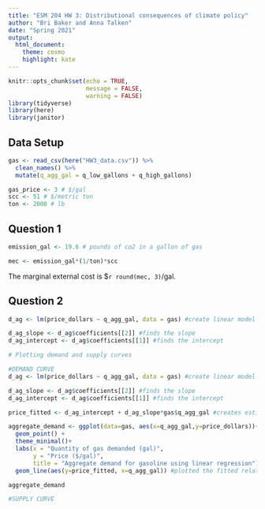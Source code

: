 ```yaml
---
title: "ESM 204 HW 3: Distributional consequences of climate policy"
author: "Bri Baker and Anna Talken"
date: "Spring 2021"
output:
  html_document:
    theme: cosmo
    highlight: kate
---
```


```r
knitr::opts_chunk$set(echo = TRUE, 
                      message = FALSE,
                      warning = FALSE)
library(tidyverse)
library(here)
library(janitor)
```

## Data Setup
```r
gas <- read_csv(here("HW3_data.csv")) %>% 
  clean_names() %>% 
  mutate(q_agg_gal = q_low_gallons + q_high_gallons)

gas_price <- 3 # $/gal
scc <- 51 # $/metric ton
ton <- 2000 # lb

```

## Question 1
```r
emission_gal <- 19.6 # pounds of co2 in a gallon of gas

mec <- emission_gal*(1/ton)*scc

```

The marginal external cost is $`r round(mec, 3)`/gal.


## Question 2
```r
d_ag <- lm(price_dollars ~ q_agg_gal, data = gas) #create linear model

d_ag_slope <- d_ag$coefficients[[2]] #finds the slope
d_ag_intercept <- d_ag$coefficients[[1]] #finds the intercept

```

```r
# Plotting demand and supply curves

#DEMAND CURVE
d_ag <- lm(price_dollars ~ q_agg_gal, data = gas) #create linear model

d_ag_slope <- d_ag$coefficients[[2]] #finds the slope
d_ag_intercept <- d_ag$coefficients[[1]] #finds the intercept

price_fitted <- d_ag_intercept + d_ag_slope*gas$q_agg_gal #creates estimated line

aggregate_demand <- ggplot(data=gas, aes(x=q_agg_gal,y=price_dollars))+
  geom_point() +
  theme_minimal()+
  labs(x = "Quantity of gas demanded (gal)",
       y = "Price ($/gal)",
       title = "Aggregate demand for gasoline using linear regression") +
  geom_line(aes(y=price_fitted, x=q_agg_gal)) #plotted the fitted relationship on the graph

aggregate_demand

#SUPPLY CURVE

```

